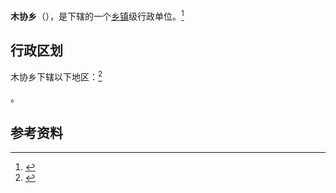 {{中国乡级行政区|54/21/23/205/000}}

'''木协乡'''（{{bo|z=འབུམ་སྐྱེས་}}），是{{PRC admin/fullname|54/21/23/205/000|3}}下辖的一个[[乡镇|乡镇]]级行政单位。<ref>{{PRC admin/ref sgc|{{PRC admin/parent|54/21/23/205/000}}}}</ref>

== 行政区划 ==

木协乡下辖以下地区：<ref>{{PRC admin/ref sgc|54/21/23/205/000}}</ref>

{{PRC admin/children|54/21/23/205/000}}。

== 参考资料 ==

{{reflist}}

{{行政区划小作品}}
{{PRC admin/navcat|54/21/23/205/000}}
